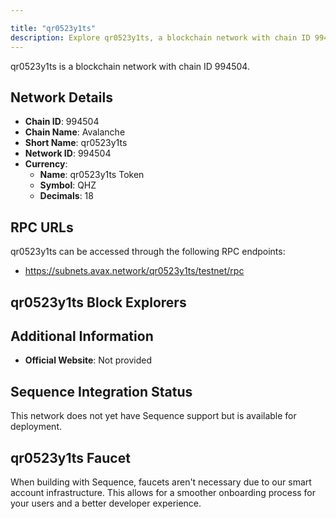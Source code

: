 ```yaml
---

title: "qr0523y1ts"
description: Explore qr0523y1ts, a blockchain network with chain ID 994504. Learn about its native currency, qr0523y1ts Token, and how to interact with the network.
---
```




qr0523y1ts is a blockchain network with chain ID 994504.

## Network Details

- **Chain ID**: 994504
- **Chain Name**: Avalanche
- **Short Name**: qr0523y1ts
- **Network ID**: 994504
- **Currency**: 
  - **Name**: qr0523y1ts Token
  - **Symbol**: QHZ
  - **Decimals**: 18

## RPC URLs

qr0523y1ts can be accessed through the following RPC endpoints:

- https://subnets.avax.network/qr0523y1ts/testnet/rpc

## qr0523y1ts Block Explorers



## Additional Information

- **Official Website**: Not provided

## Sequence Integration Status

This network does not yet have Sequence support but is available for deployment.

## qr0523y1ts Faucet

When building with Sequence, faucets aren't necessary due to our smart account infrastructure. This allows for a smoother onboarding process for your users and a better developer experience.
